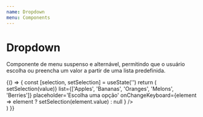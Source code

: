 ```yaml
---
name: Dropdown
menu: Components
---
```



# Dropdown
Componente de menu suspenso e alternável, permitindo que o usuário escolha ou preencha um valor a partir de uma lista predefinida.

<Playground>
    {() => {
        const [selection, setSelection] = useState('')
        return (
            <div style={{height: 100, ...containerWithoutHeight}}>
                <Dropdown
                    readOnly={false}
                    value={selection}
                    onChange={({ target: { value } }) => setSelection(value)}
                    list={['Apples', 'Bananas', 'Oranges', 'Melons', 'Berries']}
                    placeholder='Escolha uma opção'
                    onChangeKeyboard={element => element ? setSelection(element.value) : null }
                />
            </div>
        )
    }}
</Playground>

<Props of={Dropdown} />